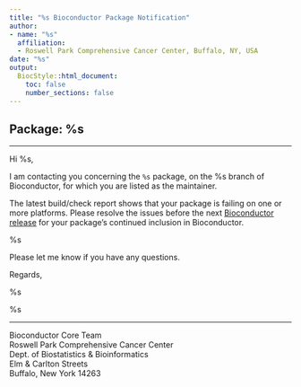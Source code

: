 ```yaml
---
title: "%s Bioconductor Package Notification"
author:
- name: "%s"
  affiliation:
  - Roswell Park Comprehensive Cancer Center, Buffalo, NY, USA
date: "%s"
output:
  BiocStyle::html_document:
    toc: false
    number_sections: false
---
```


## Package: %s

---


Hi %s,

I am contacting you concerning the `%s` package, on the %s
branch of Bioconductor, for which you are listed as the maintainer.

The latest build/check report shows that your package is failing on one or more
platforms.
Please resolve the issues before the next [Bioconductor release](https://www.bioconductor.org/developers/release-schedule/)
for your package's continued inclusion in Bioconductor.

%s

Please let me know if you have any questions.

Regards,

%s


%s

---

<footer>
<p>Bioconductor Core Team
<br>Roswell Park Comprehensive Cancer Center
<br>Dept. of Biostatistics & Bioinformatics
<br>Elm & Carlton Streets
<br>Buffalo, New York 14263
</p>
</footer>

